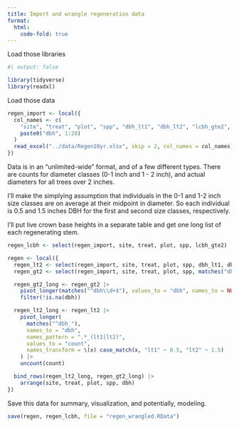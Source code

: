 ```yaml
---
title: Import and wrangle regeneration data
format:
  html:
    code-fold: true
---
```


Load those libraries

```r
#| output: false

library(tidyverse)
library(readxl)
```

Load those data

```r
regen_import <- local({
  col_names <- c(
    "site", "treat", "plot", "spp", "dbh_lt1", "dbh_lt2", "lcbh_gte2",
    paste0("dbh", 1:28)
  )
  read_excel("../data/Regen10yr.xlsx", skip = 2, col_names = col_names)
})
```

Data is in an "unlimited-wide" format, and of a few different types. There are
counts for diameter classes (0-1 inch and 1 - 2 inch), and actual diameters for
all trees over 2 inches.

I'll make the simplying assumption that individuals in the 0-1 and 1-2 inch size
classes are on average at their midpoint in diameter. So each individual is 0.5
and 1.5 inches DBH for the first and second size classes, respectively.

I'll put live crown base heights in a separate table and get one long list of
each regenerating stem.

```r

regen_lcbh <- select(regen_import, site, treat, plot, spp, lcbh_gte2)

regen <- local({
  regen_lt2 <- select(regen_import, site, treat, plot, spp, dbh_lt1, dbh_lt2)
  regen_gt2 <- select(regen_import, site, treat, plot, spp, matches("dbh\\d"))

  regen_gt2_long <- regen_gt2 |>
    pivot_longer(matches("^dbh\\d+$"), values_to = "dbh", names_to = NULL) |>
    filter(!is.na(dbh))

  regen_lt2_long <- regen_lt2 |>
    pivot_longer(
      matches("^dbh_"),
      names_to = "dbh",
      names_pattern = ".*_(lt1|lt2)",
      values_to = "count",
      names_transform = \(x) case_match(x, "lt1" ~ 0.5, "lt2" ~ 1.5)
    ) |>
    uncount(count)

  bind_rows(regen_lt2_long, regen_gt2_long) |>
    arrange(site, treat, plot, spp, dbh)
})

```

Save this data for summary, visualization, and potentially, modeling.

```r

save(regen, regen_lcbh, file = "regen_wrangled.RData")

```

